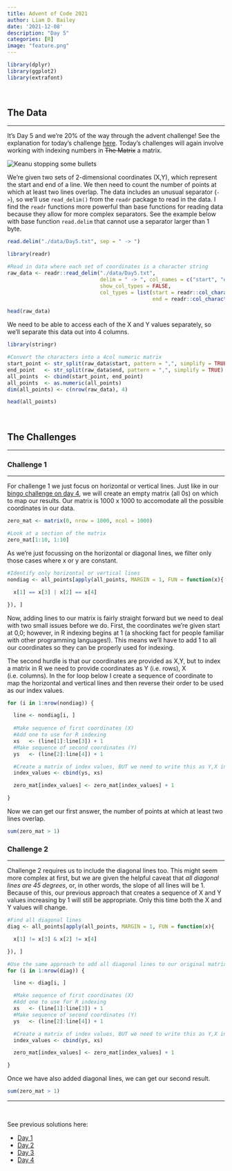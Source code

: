 ```yaml
---
title: Advent of Code 2021
author: Liam D. Bailey
date: '2021-12-08'
description: "Day 5"
categories: [R]
image: "feature.png"
---
```


```r

library(dplyr)
library(ggplot2)
library(extrafont)

```

</br>

## The Data

---

It's Day 5 and we're 20% of the way through the advent challenge! See the explanation for today's challenge [here](https://adventofcode.com/2021/day/5). Today's challenges will again involve working with indexing numbers in ~~The Matrix~~ a matrix. 

![](https://media.giphy.com/media/uvoECTG2uCTrG/giphy.gif "Keanu stopping some bullets")

We're given two sets of 2-dimensional coordinates (X,Y), which represent the start and end of a line. We then need to count the number of points at which at least two lines overlap. The data includes an unusual separator (` -> `), so we'll use `read_delim()` from the `readr` package to read in the data. I find the `readr` functions more powerful than base functions for reading data because they allow for more complex separators. See the example below with base function `read.delim` that cannot use a separator larger than 1 byte.

```r

read.delim("./data/Day5.txt", sep = " -> ")

```

```r

library(readr)

#Read in data where each set of coordinates is a character string
raw_data <- readr::read_delim("./data/Day5.txt",
                              delim = " -> ", col_names = c("start", "end"),
                              show_col_types = FALSE,
                              col_types = list(start = readr::col_character(),
                                               end = readr::col_character()))

head(raw_data)

```

We need to be able to access each of the X and Y values separately, so we'll separate this data out into 4 columns.

```r

library(stringr)

#Convert the characters into a 4col numeric matrix
start_point <- str_split(raw_data$start, pattern = ",", simplify = TRUE)
end_point   <- str_split(raw_data$end, pattern = ",", simplify = TRUE)
all_points  <- cbind(start_point, end_point)
all_points  <- as.numeric(all_points)
dim(all_points) <- c(nrow(raw_data), 4)

head(all_points)

```

</br>

## The Challenges

---

### Challenge 1

---

For challenge 1 we just focus on horizontal or vertical lines. Just like in our [bingo challenge on day 4](https://www.liamdbailey.com/post/advent-of-code-day-4/), we will create an empty matrix (all 0s) on which to map our results. Our matrix is 1000 x 1000 to accomodate all the possible coordinates in our data.

```r

zero_mat <- matrix(0, nrow = 1000, ncol = 1000)

#Look at a section of the matrix
zero_mat[1:10, 1:10]

```

As we're just focussing on the horizontal or diagonal lines, we filter only those cases where x or y are constant.

```r

#Identify only horizontal or vertical lines
nondiag <- all_points[apply(all_points, MARGIN = 1, FUN = function(x){

  x[1] == x[3] | x[2] == x[4]

}), ]

```

Now, adding lines to our matrix is fairly straight forward but we need to deal with two small issues before we do. First, the coordinates we're given start at 0,0; however, in R indexing begins at 1 (a shocking fact for people familiar with other programming languages!). This means we'll have to add 1 to all our coordinates so they can be properly used for indexing.

The second hurdle is that our coordinates are provided as X,Y, but to index a matrix in R we need to provide coordinates as Y (i.e. rows), X (i.e. columns). In the for loop below I create a sequence of coordinate to map the horizontal and vertical lines and then reverse their order to be used as our index values.

```r

for (i in 1:nrow(nondiag)) {

  line <- nondiag[i, ]
  
  #Make sequence of first coordinates (X)
  #Add one to use for R indexing
  xs   <- (line[1]:line[3]) + 1
  #Make sequence of second coordinates (Y)
  ys   <- (line[2]:line[4]) + 1

  #Create a matrix of index values, BUT we need to write this as Y,X instead of X,Y
  index_values <- cbind(ys, xs)

  zero_mat[index_values] <- zero_mat[index_values] + 1

}

```

Now we can get our first answer, the number of points at which at least two lines overlap.

```r

sum(zero_mat > 1)

```

### Challenge 2

---
  
Challenge 2 requires us to include the diagonal lines too. This might seem more complex at first, but we are given the helpful caveat that *all diagonal lines are 45 degrees*, or, in other words, the slope of all lines will be 1. Because of this, our previous approach that creates a sequence of X and Y values increasing by 1 will still be appropriate. Only this time both the X and Y values will change.

```r

#Find all diagonal lines
diag <- all_points[apply(all_points, MARGIN = 1, FUN = function(x){

  x[1] != x[3] & x[2] != x[4]

}), ]

```

```r

#Use the same approach to add all diagonal lines to our original matrix
for (i in 1:nrow(diag)) {

  line <- diag[i, ]

  #Make sequence of first coordinates (X)
  #Add one to use for R indexing
  xs   <- (line[1]:line[3]) + 1
  #Make sequence of second coordinates (Y)
  ys   <- (line[2]:line[4]) + 1

  #Create a matrix of index values, BUT we need to write this as Y,X instead of X,Y
  index_values <- cbind(ys, xs)

  zero_mat[index_values] <- zero_mat[index_values] + 1

}

```

Once we have also added diagonal lines, we can get our second result.

```r

sum(zero_mat > 1)

```

---

</br>

See previous solutions here:

- [Day 1](https://www.liamdbailey.com/post/advent-of-code-2021/)
- [Day 2](https://www.liamdbailey.com/post/advent-of-code-day-2/)
- [Day 3](https://www.liamdbailey.com/post/advent-of-code-day-3/)
- [Day 4](https://www.liamdbailey.com/post/advent-of-code-day-4/)
